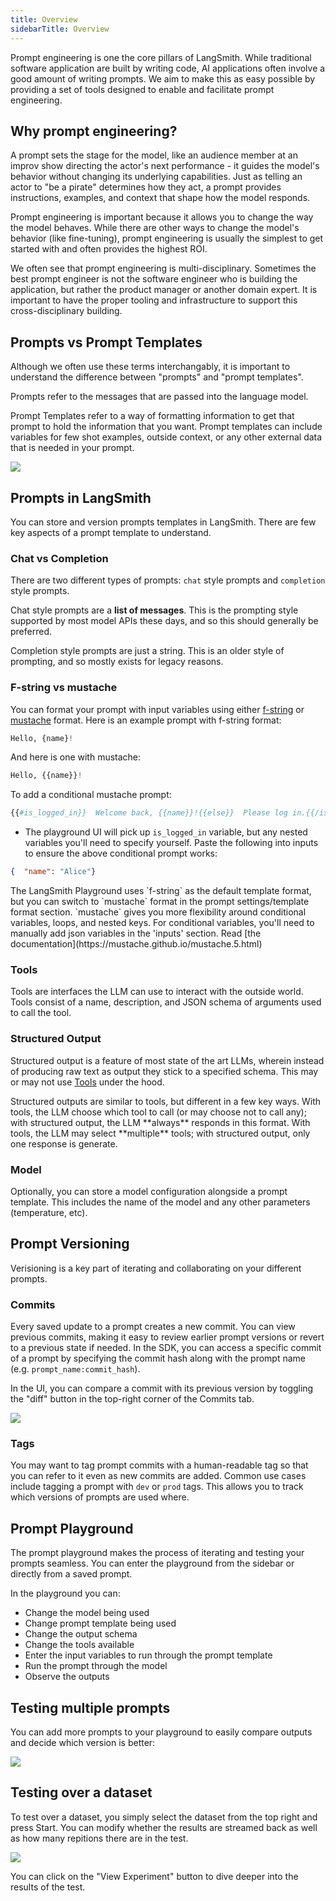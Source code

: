 ```yaml
---
title: Overview
sidebarTitle: Overview
---
```


Prompt engineering is one the core pillars of LangSmith. While traditional software application are built by writing code, AI applications often involve a good amount of writing prompts. We aim to make this as easy possible by providing a set of tools designed to enable and facilitate prompt engineering.

## Why prompt engineering?

A prompt sets the stage for the model, like an audience member at an improv show directing the actor's next performance - it guides the model's behavior without changing its underlying capabilities. Just as telling an actor to "be a pirate" determines how they act, a prompt provides instructions, examples, and context that shape how the model responds.

Prompt engineering is important because it allows you to change the way the model behaves. While there are other ways to change the model's behavior (like fine-tuning), prompt engineering is usually the simplest to get started with and often provides the highest ROI.

We often see that prompt engineering is multi-disciplinary. Sometimes the best prompt engineer is not the software engineer who is building the application, but rather the product manager or another domain expert. It is important to have the proper tooling and infrastructure to support this cross-disciplinary building.

## Prompts vs Prompt Templates

Although we often use these terms interchangably, it is important to understand the difference between "prompts" and "prompt templates".

Prompts refer to the messages that are passed into the language model.

Prompt Templates refer to a way of formatting information to get that prompt to hold the information that you want. Prompt templates can include variables for few shot examples, outside context, or any other external data that is needed in your prompt.

![](images/prompt-vs-prompt-template.png)

## Prompts in LangSmith

You can store and version prompts templates in LangSmith. There are few key aspects of a prompt template to understand.

### Chat vs Completion

There are two different types of prompts: `chat` style prompts and `completion` style prompts.

Chat style prompts are a **list of messages**. This is the prompting style supported by most model APIs these days, and so this should generally be preferred.

Completion style prompts are just a string. This is an older style of prompting, and so mostly exists for legacy reasons.

### F-string vs mustache

You can format your prompt with input variables using either [f-string](https://realpython.com/python-f-strings/) or [mustache](https://mustache.github.io/mustache.5.html) format. Here is an example prompt with f-string format:

```python
Hello, {name}!
```

And here is one with mustache:

```python
Hello, {{name}}!
```

To add a conditional mustache prompt:

```python
{{#is_logged_in}}  Welcome back, {{name}}!{{else}}  Please log in.{{/is_logged_in}}
```

* The playground UI will pick up `is_logged_in` variable, but any nested variables you'll need to specify yourself. Paste the following into inputs to ensure the above conditional prompt works:

```json
{  "name": "Alice"}
```

<Check>
  The LangSmith Playground uses `f-string` as the default template format, but you can switch to `mustache` format in the prompt settings/template format section. `mustache` gives you more flexibility around conditional variables, loops, and nested keys. For conditional variables, you'll need to manually add json variables in the 'inputs' section. Read [the documentation](https://mustache.github.io/mustache.5.html)
</Check>

### Tools

Tools are interfaces the LLM can use to interact with the outside world. Tools consist of a name, description, and JSON schema of arguments used to call the tool.

### Structured Output

Structured output is a feature of most state of the art LLMs, wherein instead of producing raw text as output they stick to a specified schema. This may or may not use [Tools](#tools) under the hood.

<Check>
  Structured outputs are similar to tools, but different in a few key ways. With tools, the LLM choose which tool to call (or may choose not to call any); with structured output, the LLM **always** responds in this format. With tools, the LLM may select **multiple** tools; with structured output, only one response is generate.
</Check>

### Model

Optionally, you can store a model configuration alongside a prompt template. This includes the name of the model and any other parameters (temperature, etc).

## Prompt Versioning

Verisioning is a key part of iterating and collaborating on your different prompts.

### Commits

Every saved update to a prompt creates a new commit. You can view previous commits, making it easy to review earlier prompt versions or revert to a previous state if needed. In the SDK, you can access a specific commit of a prompt by specifying the commit hash along with the prompt name (e.g. `prompt_name:commit_hash`).

In the UI, you can compare a commit with its previous version by toggling the "diff" button in the top-right corner of the Commits tab. 

![](images/commit-diff.png)

### Tags

You may want to tag prompt commits with a human-readable tag so that you can refer to it even as new commits are added. Common use cases include tagging a prompt with `dev` or `prod` tags. This allows you to track which versions of prompts are used where.

## Prompt Playground

The prompt playground makes the process of iterating and testing your prompts seamless. You can enter the playground from the sidebar or directly from a saved prompt.

In the playground you can:

* Change the model being used
* Change prompt template being used
* Change the output schema
* Change the tools available
* Enter the input variables to run through the prompt template
* Run the prompt through the model
* Observe the outputs

## Testing multiple prompts

You can add more prompts to your playground to easily compare outputs and decide which version is better:

![](images/add-prompt-to-playground.gif)

## Testing over a dataset

To test over a dataset, you simply select the dataset from the top right and press Start. You can modify whether the results are streamed back as well as how many repitions there are in the test.

![](images/test-over-dataset-in-playground.gif)

You can click on the "View Experiment" button to dive deeper into the results of the test.
